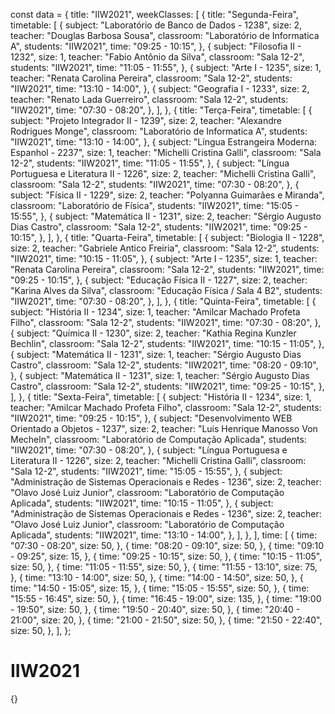 const data = {
  title: "IIW2021",
  weekClasses: [
    {
      title: "Segunda-Feira",
      timetable: [
        {
          subject: "Laboratório de Banco de Dados - 1238",
          size: 2,
          teacher: "Douglas Barbosa Sousa",
          classroom: "Laboratório de Informatica A",
          students: "IIW2021",
          time: "09:25 - 10:15",
        },
        {
          subject: "Filosofia II - 1232",
          size: 1,
          teacher: "Fabio Antônio da Silva",
          classroom: "Sala 12-2",
          students: "IIW2021",
          time: "11:05 - 11:55",
        },
        {
          subject: "Arte I - 1235",
          size: 1,
          teacher: "Renata Carolina Pereira",
          classroom: "Sala 12-2",
          students: "IIW2021",
          time: "13:10 - 14:00",
        },
        {
          subject: "Geografia I - 1233",
          size: 2,
          teacher: "Renato Lada Guerreiro",
          classroom: "Sala 12-2",
          students: "IIW2021",
          time: "07:30 - 08:20",
        },
      ],
    },
    {
      title: "Terça-Feira",
      timetable: [
        {
          subject: "Projeto Integrador II - 1239",
          size: 2,
          teacher: "Alexandre Rodrigues Monge",
          classroom: "Laboratório de Informatica A",
          students: "IIW2021",
          time: "13:10 - 14:00",
        },
        {
          subject: "Língua Estrangeira Moderna: Espanhol - 2237",
          size: 1,
          teacher: "Michelli Cristina Galli",
          classroom: "Sala 12-2",
          students: "IIW2021",
          time: "11:05 - 11:55",
        },
        {
          subject: "Língua Portuguesa e Literatura II - 1226",
          size: 2,
          teacher: "Michelli Cristina Galli",
          classroom: "Sala 12-2",
          students: "IIW2021",
          time: "07:30 - 08:20",
        },
        {
          subject: "Física II - 1229",
          size: 2,
          teacher: "Polyanna Guimarães e Miranda",
          classroom: "Laboratório de Física",
          students: "IIW2021",
          time: "15:05 - 15:55",
        },
        {
          subject: "Matemática II - 1231",
          size: 2,
          teacher: "Sérgio Augusto Dias Castro",
          classroom: "Sala 12-2",
          students: "IIW2021",
          time: "09:25 - 10:15",
        },
      ],
    },
    {
      title: "Quarta-Feira",
      timetable: [
        {
          subject: "Biologia II - 1228",
          size: 2,
          teacher: "Gabriele Antico Freiria",
          classroom: "Sala 12-2",
          students: "IIW2021",
          time: "10:15 - 11:05",
        },
        {
          subject: "Arte I - 1235",
          size: 1,
          teacher: "Renata Carolina Pereira",
          classroom: "Sala 12-2",
          students: "IIW2021",
          time: "09:25 - 10:15",
        },
        {
          subject: "Educação Física II - 1227",
          size: 2,
          teacher: "Karina Alves da Silva",
          classroom: "Educação Física / Sala 4 B2",
          students: "IIW2021",
          time: "07:30 - 08:20",
        },
      ],
    },
    {
      title: "Quinta-Feira",
      timetable: [
        {
          subject: "História II - 1234",
          size: 1,
          teacher: "Amilcar Machado Profeta Filho",
          classroom: "Sala 12-2",
          students: "IIW2021",
          time: "07:30 - 08:20",
        },
        {
          subject: "Química II - 1230",
          size: 2,
          teacher: "Kathia Regina Kunzler Bechlin",
          classroom: "Sala 12-2",
          students: "IIW2021",
          time: "10:15 - 11:05",
        },
        {
          subject: "Matemática II - 1231",
          size: 1,
          teacher: "Sérgio Augusto Dias Castro",
          classroom: "Sala 12-2",
          students: "IIW2021",
          time: "08:20 - 09:10",
        },
        {
          subject: "Matemática II - 1231",
          size: 1,
          teacher: "Sérgio Augusto Dias Castro",
          classroom: "Sala 12-2",
          students: "IIW2021",
          time: "09:25 - 10:15",
        },
      ],
    },
    {
      title: "Sexta-Feira",
      timetable: [
        {
          subject: "História II - 1234",
          size: 1,
          teacher: "Amilcar Machado Profeta Filho",
          classroom: "Sala 12-2",
          students: "IIW2021",
          time: "09:25 - 10:15",
        },
        {
          subject: "Desenvolvimento WEB Orientado a Objetos - 1237",
          size: 2,
          teacher: "Luis Henrique Manosso Von Mecheln",
          classroom: "Laboratório de Computação Aplicada",
          students: "IIW2021",
          time: "07:30 - 08:20",
        },
        {
          subject: "Língua Portuguesa e Literatura II - 1226",
          size: 2,
          teacher: "Michelli Cristina Galli",
          classroom: "Sala 12-2",
          students: "IIW2021",
          time: "15:05 - 15:55",
        },
        {
          subject: "Administração de Sistemas Operacionais e Redes - 1236",
          size: 2,
          teacher: "Olavo José Luiz Junior",
          classroom: "Laboratório de Computação Aplicada",
          students: "IIW2021",
          time: "10:15 - 11:05",
        },
        {
          subject: "Administração de Sistemas Operacionais e Redes - 1236",
          size: 2,
          teacher: "Olavo José Luiz Junior",
          classroom: "Laboratório de Computação Aplicada",
          students: "IIW2021",
          time: "13:10 - 14:00",
        },
      ],
    },
  ],
  time: [
    {
      time: "07:30 - 08:20",
      size: 50,
    },
    {
      time: "08:20 - 09:10",
      size: 50,
    },
    {
      time: "09:10 - 09:25",
      size: 15,
    },
    {
      time: "09:25 - 10:15",
      size: 50,
    },
    {
      time: "10:15 - 11:05",
      size: 50,
    },
    {
      time: "11:05 - 11:55",
      size: 50,
    },
    {
      time: "11:55 - 13:10",
      size: 75,
    },
    {
      time: "13:10 - 14:00",
      size: 50,
    },
    {
      time: "14:00 - 14:50",
      size: 50,
    },
    {
      time: "14:50 - 15:05",
      size: 15,
    },
    {
      time: "15:05 - 15:55",
      size: 50,
    },
    {
      time: "15:55 - 16:45",
      size: 50,
    },
    {
      time: "16:45 - 19:00",
      size: 135,
    },
    {
      time: "19:00 - 19:50",
      size: 50,
    },
    {
      time: "19:50 - 20:40",
      size: 50,
    },
    {
      time: "20:40 - 21:00",
      size: 20,
    },
    {
      time: "21:00 - 21:50",
      size: 50,
    },
    {
      time: "21:50 - 22:40",
      size: 50,
    },
  ],
};

# IIW2021

<div>
  {<Grid title={data.title} weekClasses={data.weekClasses} time={data.time} />}
</div>
